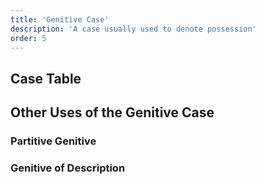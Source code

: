 ```yaml
---
title: 'Genitive Case'
description: 'A case usually used to denote possession'
order: 5
---
```


## Case Table

## Other Uses of the Genitive Case

### Partitive Genitive

### Genitive of Description
